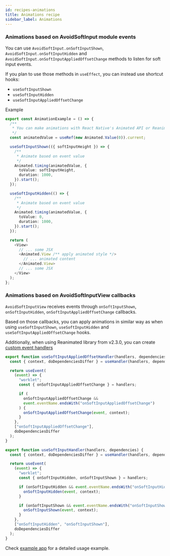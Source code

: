 ```yaml
---
id: recipes-animations
title: Animations recipe
sidebar_label: Animations
---
```


### Animations based on AvoidSoftInput module events

You can use `AvoidSoftInput.onSoftInputShown`, `AvoidSoftInput.onSoftInputHidden` and `AvoidSoftInput.onSoftInputAppliedOffsetChange` methods to listen for soft input events.

If you plan to use those methods in `useEffect`, you can instead use shortcut hooks:

- `useSoftInputShown`
- `useSoftInputHidden`
- `useSoftInputAppliedOffsetChange`

Example

```ts
export const AnimationExample = () => {
  /**
   * You can make animations with React Native's Animated API or Reanimated library
   */
  const animatedValue = useRef(new Animated.Value(0)).current;

  useSoftInputShown(({ softInputHeight }) => {
    /**
     * Animate based on event value
     */
    Animated.timing(animatedValue, {
      toValue: softInputHeight,
      duration: 1000,
    }).start();
  });

  useSoftInputHidden(() => {
    /**
     * Animate based on event value
     */
    Animated.timing(animatedValue, {
      toValue: 0,
      duration: 1000,
    }).start();
  });

  return (
    <View>
      // ... some JSX
      <Animated.View /** apply animated style */>
        // ... animated content
      </Animated.View>
      // ... some JSX
    </View>
  );
};
```

### Animations based on AvoidSoftInputView callbacks

`AvoidSoftInputView` receives events through `onSoftInputShown`, `onSoftInputHidden`, `onSoftInputAppliedOffsetChange` callbacks.

Based on those callbacks, you can apply animations in similar way as when using `useSoftInputShown`, `useSoftInputHidden` and `useSoftInputAppliedOffsetChange` hooks.

Additionally, when using Reanimated library from v2.3.0, you can create [custom event handlers](https://docs.swmansion.com/react-native-reanimated/docs/fundamentals/custom_events)

```js
export function useSoftInputAppliedOffsetHandler(handlers, dependencies) {
  const { context, doDependenciesDiffer } = useHandler(handlers, dependencies);

  return useEvent(
    (event) => {
      "worklet";
      const { onSoftInputAppliedOffsetChange } = handlers;

      if (
        onSoftInputAppliedOffsetChange &&
        event.eventName.endsWith("onSoftInputAppliedOffsetChange")
      ) {
        onSoftInputAppliedOffsetChange(event, context);
      }
    },
    ["onSoftInputAppliedOffsetChange"],
    doDependenciesDiffer
  );
}

export function useSoftInputHandler(handlers, dependencies) {
  const { context, doDependenciesDiffer } = useHandler(handlers, dependencies);

  return useEvent(
    (event) => {
      "worklet";
      const { onSoftInputHidden, onSoftInputShown } = handlers;

      if (onSoftInputHidden && event.eventName.endsWith("onSoftInputHidden")) {
        onSoftInputHidden(event, context);
      }

      if (onSoftInputShown && event.eventName.endsWith("onSoftInputShown")) {
        onSoftInputShown(event, context);
      }
    },
    ["onSoftInputHidden", "onSoftInputShown"],
    doDependenciesDiffer
  );
}
```

Check [example app](https://github.com/mateusz1913/react-native-avoid-softinput/tree/master/packages/mobile) for a detailed usage example.
